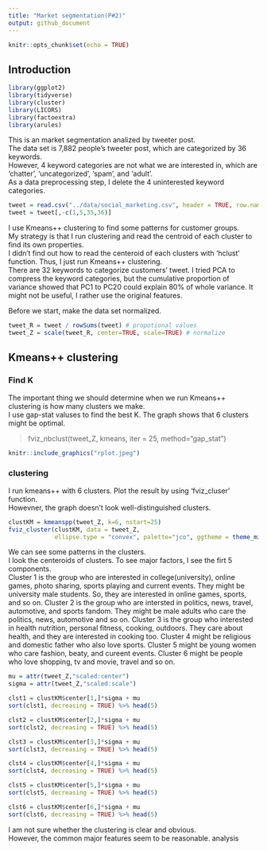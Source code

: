 ```yaml
---
title: "Market segmentation(P#2)"
output: github_document
---
```


```r
knitr::opts_chunk$set(echo = TRUE)
```

## Introduction

```r
library(ggplot2)
library(tidyverse)
library(cluster)
library(LICORS)
library(factoextra)
library(arules) 
```

This is an market segmentation analized by tweeter post.  
The data set is 7,882 people's tweeter post, which are categorized by 36 keywords.  
However, 4 keyword categories are not what we are interested in, which are 'chatter', 'uncategorized', 'spam', and 'adult'.  
As a data preprocessing step, I delete the 4 uninterested keyword categories.

```r
tweet = read.csv("../data/social_marketing.csv", header = TRUE, row.names=1)
tweet = tweet[,-c(1,5,35,36)]
```

I use Kmeans++ clustering to find some patterns for customer groups.  
My strategy is that I run clustering and read the centroid of each cluster to find its own properties.  
I didn't find out how to read the centeroid of each clusters with 'hclust' function. Thus, I just run Kmeans++ clustering.  
There are 32 keywords to categorize customers' tweet. 
I tried PCA to compress the keyword categories, but the cumulative proportion of variance showed that PC1 to PC20 could explain 80% of whole variance. It might not be useful, I rather use the original features.

Before we start, make the data set normalized.
```r
tweet_R = tweet / rowSums(tweet) # propotional values
tweet_Z = scale(tweet_R, center=TRUE, scale=TRUE) # normalize
```

## Kmeans++ clustering

### Find K
The important thing we should determine when we run Kmeans++ clustering is how many clusters we make.  
I use gap-stat valuses to find the best K. The graph shows that 6 clusters might be optimal.


> fviz_nbclust(tweet_Z, kmeans, iter = 25, method="gap_stat") 


```r
knitr::include_graphics("rplot.jpeg")
```


### clustering

I run kmeans++ with 6 clusters. Plot the result by using 'fviz_cluser' function.  
Howevner, the graph doesn't look well-distinguished clusters. 

```r
clustKM = kmeanspp(tweet_Z, k=6, nstart=25)
fviz_cluster(clustKM, data = tweet_Z, 
             ellipse.type = "convex", palette="jco", ggtheme = theme_minimal())
```


We can see some patterns in the clusters.  
I look the centeroids of clusters. To see major factors, I see the firt 5 components.  
Cluster 1 is the group who are interested in college(university), online games, photo sharing, sports playing and current events. They might be university male students. So, they are interested in online games, sports, and so on.
Cluster 2 is the group who are intersted in politics, news, travel, automotive, and sports fandom. They might be male adults who care the politics, news, automotive and so on.
Cluster 3 is the group who interested in health nutrition, personal fitness, cooking, outdoors. They care about health, and they are interested in cooking too.
Cluster 4 might be religious and domestic father who also love sports.
Cluster 5 might be young women who care fashion, beaty, and cureent events.
Cluster 6 might be people who love shopping, tv and movie, travel and so on.

```r
mu = attr(tweet_Z,"scaled:center")
sigma = attr(tweet_Z,"scaled:scale")

clst1 = clustKM$center[1,]*sigma + mu
sort(clst1, decreasing = TRUE) %>% head(5)

clst2 = clustKM$center[2,]*sigma + mu
sort(clst2, decreasing = TRUE) %>% head(5)

clst3 = clustKM$center[3,]*sigma + mu
sort(clst3, decreasing = TRUE) %>% head(5)

clst4 = clustKM$center[4,]*sigma + mu
sort(clst4, decreasing = TRUE) %>% head(5)

clst5 = clustKM$center[5,]*sigma + mu
sort(clst5, decreasing = TRUE) %>% head(5)

clst6 = clustKM$center[6,]*sigma + mu
sort(clst6, decreasing = TRUE) %>% head(5)
```

I am not sure whether the clustering is clear and obvious.  
However, the common major features seem to be reasonable.
analysis

